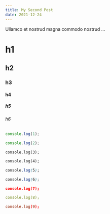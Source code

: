 ```yaml
---
title: My Second Post
date: 2021-12-24
---
```


Ullamco et nostrud magna commodo nostrud ...
# h1
## h2
### h3
#### h4
##### h5
###### h6
```js
console.log(1);
```

```jsx
console.log(2);
```

```tsx
console.log(3);
```

```html
console.log(4);
```

```css
console.log(5);
```

```scss
console.log(6);
```

```json
console.log(7);
```

```yaml
console.log(8);
```

```toml
console.log(9);
```
